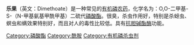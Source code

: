 {{Chembox
|   Name = 乐果
|   NameEn = Dimethoate
|   ImageFile = Dimethoate Structural Formulae .V.1.svg
<!-- | ImageSize = 150px -->
|   ImageName = 
|   IUPACName = ''O'',''O''-dimethyl ''S''-[2-(methylamino)-2-oxoethyl] dithiophosphate
|   OtherNames = 
|Section1={{Chembox Identifiers
| UNII_Ref = {{fdacite|correct|FDA}}
| UNII = W6U08B045O
| ChEBI_Ref = {{ebicite|correct|EBI}}
| ChEBI = 34714
| ChEMBL_Ref = {{ebicite|changed|EBI}}
| ChEMBL = 993408
| SMILES = O=C(NC)CSP(=S)(OC)OC
| ChemSpiderID_Ref = {{chemspidercite|correct|chemspider}}
| ChemSpiderID = 2973
| PubChem = 3082
| KEGG_Ref = {{keggcite|correct|kegg}}
| KEGG = C14326
| InChI = 1/C5H12NO3PS2/c1-6-5(7)4-12-10(11,8-2)9-3/h4H2,1-3H3,(H,6,7)
| InChIKey = MCWXGJITAZMZEV-UHFFFAOYAB
| StdInChI_Ref = {{stdinchicite|correct|chemspider}}
| StdInChI = 1S/C5H12NO3PS2/c1-6-5(7)4-12-10(11,8-2)9-3/h4H2,1-3H3,(H,6,7)
| StdInChIKey_Ref = {{stdinchicite|correct|chemspider}}
| StdInChIKey = MCWXGJITAZMZEV-UHFFFAOYSA-N
| CASNo = 60-51-5
| CASNo_Ref = {{cascite|correct|CAS}}
| RTECS =
  }}
|Section2 = {{Chembox Properties
|   Formula = C<sub>5</sub>H<sub>12</sub>NO<sub>3</sub>PS<sub>2</sub>
|   MolarMass = 229.28 
|   Appearance = 灰白色晶体
|   Density = 1.3 g/cm³（固）
|   Solubility = 2.5 g/100 ml (?°C)
|   MeltingPt = 43-45°C (316-318 K)
|   BoilingPt = 117°C (390 K)，0.01 [[kPa|kPa]]
  }}
| Section7 = {{Chembox Hazards
|   ExternalMSDS = [http://www.ilo.org/public/english/protection/safework/cis/products/icsc/dtasht/_icsc07/icsc0741.pdf External MSDS]
|   MainHazards = 具高毒性
|   FlashPt = 107°C
|   RPhrases = 
|   SPhrases = 
  }}
| Section8 = {{Chembox Related
|   Function = [[磷酸酯|磷酸酯]]
|   OtherFunctn = [[马拉硫磷|马拉硫磷]]
  }}
}}
'''乐果'''（英文：Dimethoate）是一种常见的[[有机磷化学|有机磷]][[农药|农药]]，化学名为：O,O-二甲基-S-（N-甲基氨基甲酰甲基）二硫代[[磷酸酯|磷酸酯]]。很臭，杀虫作用好，特别是杀蚜虫、螟虫和螨效果特别好，而且对人的毒性比较低。具有[[抗胆碱酯酶|抗胆碱酯酶]]功能。

{{organic-compound-stub}}

{{杀虫剂}}

[[Category:磷酸酯|Category:磷酸酯]]
[[Category:酰胺|Category:酰胺]]
[[Category:有机磷杀虫剂|Category:有机磷杀虫剂]]